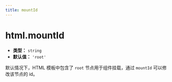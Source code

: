 ```yaml
---
title: mountId
---
```


# html.mountId

- **类型：** `string`
- **默认值：** `'root'`

默认情况下，HTML 模板中包含了 `root` 节点用于组件挂载，通过 `mountId` 可以修改该节点的 id。


<RsbuildConfig configName="html.mountId" />

